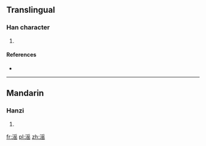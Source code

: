 ==Translingual==

===Han character===
{{Han char|rn=85|rad=水|as=10|sn=13|four=|canj=水月人山 (EBOU)}}

# {{defn|Han|sort=水10}}

====References====
* {{Han ref|kx=0643.241|dkj=18065|dj=1050.210|hdz=31702.070|uh=6EDB|ud=28379}}

----

==Mandarin==

===Hanzi===
{{cmn-hanzi|pin=[[yín]] ([[yin2]])|wg=yin<sup>2</sup>}}

# {{defn|lang=cmn|sort=水10}}

[[fr:滛]]
[[pl:滛]]
[[zh:滛]]